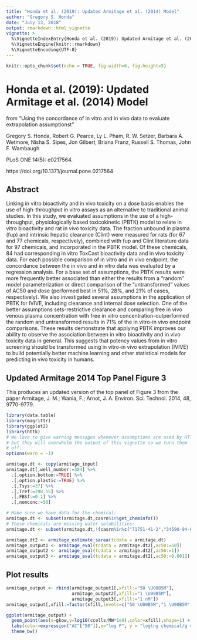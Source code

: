 ```yaml
---
title: "Honda et al. (2019): Updated Armitage et al. (2014) Model"
author: "Gregory S. Honda"
date: "July 13, 2018"
output: rmarkdown::html_vignette
vignette: >
  %\VignetteIndexEntry{Honda et al. (2019): Updated Armitage et al. (2014) Model}
  %\VignetteEngine{knitr::rmarkdown}
  %\VignetteEncoding{UTF-8}
---
```


```r
knitr::opts_chunk$set(echo = TRUE, fig.width=6, fig.height=5)
```
# Honda et al. (2019): Updated Armitage et al. (2014) Model

from "Using the concordance of in vitro and in vivo data to evaluate extrapolation assumptionst"

Gregory S. Honda, Robert G. Pearce, Ly L. Pham, R. W. Setzer, Barbara A. Wetmore,
Nisha S. Sipes, Jon Gilbert, Briana Franz, Russell S. Thomas, John F. Wambaugh 

PLoS ONE 14(5): e0217564.

https://doi.org/10.1371/journal.pone.0217564

## Abstract
Linking in vitro bioactivity and in vivo toxicity on a dose basis enables the 
use of high-throughput in vitro assays as an alternative to traditional animal 
studies. In this study, we evaluated assumptions in the use of a 
high-throughput, physiologically based toxicokinetic (PBTK) model to relate 
in vitro bioactivity and rat in vivo toxicity data. The fraction unbound in 
plasma (fup) and intrinsic hepatic clearance (Clint) were measured for rats 
(for 67 and 77 chemicals, respectively), combined with fup and Clint 
literature data for 97 chemicals, and incorporated in the PBTK model. Of 
these chemicals, 84 had corresponding in vitro ToxCast bioactivity data and 
in vivo toxicity data. For each possible comparison of in vitro and in vivo 
endpoint, the concordance between the in vivo and in vitro data was evaluated 
by a regression analysis. For a base set of assumptions, the PBTK results 
were more frequently better associated than either the results from a 
"random" model parameterization or direct comparison of the "untransformed" 
values of AC50 and dose (performed best in 51%, 28%, and 21% of cases, 
respectively). We also investigated several assumptions in the application 
of PBTK for IVIVE, including clearance and internal dose selection. One of 
the better assumptions sets-restrictive clearance and comparing free in vivo 
venous plasma concentration with free in vitro concentration-outperformed 
the random and untransformed results in 71% of the in vitro-in vivo endpoint 
comparisons. These results demonstrate that applying PBTK improves our 
ability to observe the association between in vitro bioactivity and in vivo 
toxicity data in general. This suggests that potency values from in vitro 
screening should be transformed using in vitro-in vivo extrapolation (IVIVE) 
to build potentially better machine learning and other statistical models 
for predicting in vivo toxicity in humans.

## Updated Armitage 2014 Top Panel Figure 3

This produces an updated version of the top panel of Figure 3 from the paper Armitage, J. M.; Wania, F.; Arnot, J. A. Environ. Sci. Technol. 2014, 48, 9770-9779.

```r
library(data.table)
library(magrittr)
library(ggplot2)
library(httk)
# We love to give warning messages whenever assumptions are used by HTTK,
# but they will overwhelm the output of this vignette so we turn them
# off:
options(warn = -1)
```
```r
armitage.dt <- copy(armitage_input)
armitage.dt[,well_number:=384] %>% 
  .[,option.bottom:=TRUE] %>% 
  .[,option.plastic:=TRUE] %>% 
  .[,Tsys:=37] %>% 
  .[,Tref:=298.15] %>% 
  .[,FBSf:=0.1] %>% 
  .[,nomconc:=50]

# Make sure we have data for the chemical:
armitage.dt <- subset(armitage.dt,casrn%in%get_cheminfo())
# These chemicals are missing water solubilities:
armitage.dt <- subset(armitage.dt,!(casrn%in%c("71751-41-2","34590-94-8","1024-57-3")))

armitage.dt2 <- armitage_estimate_sarea(tcdata = armitage.dt)
armitage_output1 <- armitage_eval(tcdata = armitage.dt2[,ac50:=50])
armitage_output2 <- armitage_eval(tcdata = armitage.dt2[,ac50:=1])
armitage_output3 <- armitage_eval(tcdata = armitage.dt2[,ac50:=0.001])

```

## Plot results

```r
armitage_output <- rbind(armitage_output1[,xfill:="50 \U00B5M"],
                         armitage_output2[,xfill:="1 \U00B5M"],
                         armitage_output3[,xfill:="1 nM"])
armitage_output[,xfill:=factor(xfill,levels=c("50 \U00B5M","1 \U00B5M","1 nM"))]

ggplot(armitage_output) +
  geom_point(aes(x=gkow,y=log10(ccells/MW*1e9),color=xfill),shape=1) +
  labs(color=expression("AC"["50"]),x="log P", y = "log(ng chemical/g cells)") +
  theme_bw()
```


